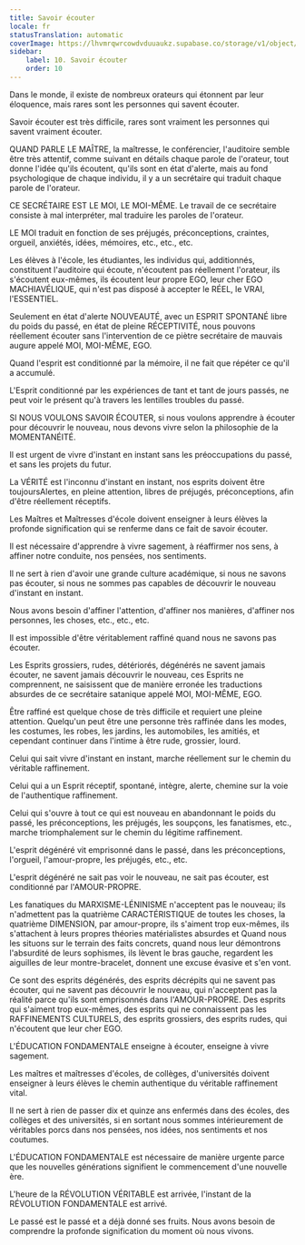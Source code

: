 ```yaml
---
title: Savoir écouter
locale: fr
statusTranslation: automatic
coverImage: https://lhvmrqwrcowdvduuaukz.supabase.co/storage/v1/object/public/strapi-uploads/small_cover-educacion-fundamental.webp-2d51a7828a2b1309555be27f7e2a61a0.webp
sidebar:
    label: 10. Savoir écouter
    order: 10
---
```

Dans le monde, il existe de nombreux orateurs qui étonnent par leur éloquence, mais rares sont les personnes qui savent écouter.

Savoir écouter est très difficile, rares sont vraiment les personnes qui savent vraiment écouter.

QUAND PARLE LE MAÎTRE, la maîtresse, le conférencier, l'auditoire semble être très attentif, comme suivant en détails chaque parole de l'orateur, tout donne l'idée qu'ils écoutent, qu'ils sont en état d'alerte, mais au fond psychologique de chaque individu, il y a un secrétaire qui traduit chaque parole de l'orateur.

CE SECRÉTAIRE EST LE MOI, LE MOI-MÊME. Le travail de ce secrétaire consiste à mal interpréter, mal traduire les paroles de l'orateur.

LE MOI traduit en fonction de ses préjugés, préconceptions, craintes, orgueil, anxiétés, idées, mémoires, etc., etc., etc.

Les élèves à l'école, les étudiantes, les individus qui, additionnés, constituent l'auditoire qui écoute, n'écoutent pas réellement l'orateur, ils s'écoutent eux-mêmes, ils écoutent leur propre EGO, leur cher EGO MACHIAVÉLIQUE, qui n'est pas disposé à accepter le RÉEL, le VRAI, l'ESSENTIEL.

Seulement en état d'alerte NOUVEAUTÉ, avec un ESPRIT SPONTANÉ libre du poids du passé, en état de pleine RÉCEPTIVITÉ, nous pouvons réellement écouter sans l'intervention de ce piètre secrétaire de mauvais augure appelé MOI, MOI-MÊME, EGO.

Quand l'esprit est conditionné par la mémoire, il ne fait que répéter ce qu'il a accumulé.

L'Esprit conditionné par les expériences de tant et tant de jours passés, ne peut voir le présent qu'à travers les lentilles troubles du passé.

SI NOUS VOULONS SAVOIR ÉCOUTER, si nous voulons apprendre à écouter pour découvrir le nouveau, nous devons vivre selon la philosophie de la MOMENTANÉITÉ.

Il est urgent de vivre d'instant en instant sans les préoccupations du passé, et sans les projets du futur.

La VÉRITÉ est l'inconnu d'instant en instant, nos esprits doivent être toujoursAlertes, en pleine attention, libres de préjugés, préconceptions, afin d'être réellement réceptifs.

Les Maîtres et Maîtresses d'école doivent enseigner à leurs élèves la profonde signification qui se renferme dans ce fait de savoir écouter.

Il est nécessaire d'apprendre à vivre sagement, à réaffirmer nos sens, à affiner notre conduite, nos pensées, nos sentiments.

Il ne sert à rien d'avoir une grande culture académique, si nous ne savons pas écouter, si nous ne sommes pas capables de découvrir le nouveau d'instant en instant.

Nous avons besoin d'affiner l'attention, d'affiner nos manières, d'affiner nos personnes, les choses, etc., etc., etc.

Il est impossible d'être véritablement raffiné quand nous ne savons pas écouter.

Les Esprits grossiers, rudes, détériorés, dégénérés ne savent jamais écouter, ne savent jamais découvrir le nouveau, ces Esprits ne comprennent, ne saisissent que de manière erronée les traductions absurdes de ce secrétaire satanique appelé MOI, MOI-MÊME, EGO.

Être raffiné est quelque chose de très difficile et requiert une pleine attention. Quelqu'un peut être une personne très raffinée dans les modes, les costumes, les robes, les jardins, les automobiles, les amitiés, et cependant continuer dans l'intime à être rude, grossier, lourd.

Celui qui sait vivre d'instant en instant, marche réellement sur le chemin du véritable raffinement.

Celui qui a un Esprit réceptif, spontané, intègre, alerte, chemine sur la voie de l'authentique raffinement.

Celui qui s'ouvre à tout ce qui est nouveau en abandonnant le poids du passé, les préconceptions, les préjugés, les soupçons, les fanatismes, etc., marche triomphalement sur le chemin du légitime raffinement.

L'esprit dégénéré vit emprisonné dans le passé, dans les préconceptions, l'orgueil, l'amour-propre, les préjugés, etc., etc.

L'esprit dégénéré ne sait pas voir le nouveau, ne sait pas écouter, est conditionné par l'AMOUR-PROPRE.

Les fanatiques du MARXISME-LÉNINISME n'acceptent pas le nouveau; ils n'admettent pas la quatrième CARACTÉRISTIQUE de toutes les choses, la quatrième DIMENSION, par amour-propre, ils s'aiment trop eux-mêmes, ils s'attachent à leurs propres théories matérialistes absurdes et Quand nous les situons sur le terrain des faits concrets, quand nous leur démontrons l'absurdité de leurs sophismes, ils lèvent le bras gauche, regardent les aiguilles de leur montre-bracelet, donnent une excuse évasive et s'en vont.

Ce sont des esprits dégénérés, des esprits décrépits qui ne savent pas écouter, qui ne savent pas découvrir le nouveau, qui n'acceptent pas la réalité parce qu'ils sont emprisonnés dans l'AMOUR-PROPRE. Des esprits qui s'aiment trop eux-mêmes, des esprits qui ne connaissent pas les RAFFINEMENTS CULTURELS, des esprits grossiers, des esprits rudes, qui n'écoutent que leur cher EGO.

L'ÉDUCATION FONDAMENTALE enseigne à écouter, enseigne à vivre sagement.

Les maîtres et maîtresses d'écoles, de collèges, d'universités doivent enseigner à leurs élèves le chemin authentique du véritable raffinement vital.

Il ne sert à rien de passer dix et quinze ans enfermés dans des écoles, des collèges et des universités, si en sortant nous sommes intérieurement de véritables porcs dans nos pensées, nos idées, nos sentiments et nos coutumes.

L'ÉDUCATION FONDAMENTALE est nécessaire de manière urgente parce que les nouvelles générations signifient le commencement d'une nouvelle ère.

L'heure de la RÉVOLUTION VÉRITABLE est arrivée, l'instant de la RÉVOLUTION FONDAMENTALE est arrivé.

Le passé est le passé et a déjà donné ses fruits. Nous avons besoin de comprendre la profonde signification du moment où nous vivons.

